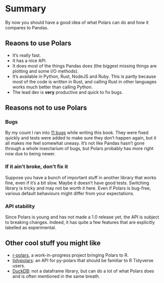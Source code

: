 # Summary {.unnumbered}

By now you should have a good idea of what Polars can do and how it compares to Pandas.

## Reaons to use Polars

- It's really fast.
- It has a nice API.
- It does most of the things Pandas does (the biggest missing things are plotting and some I/O methods).
- It's available in Python, Rust, NodeJS and Ruby. This is partly because most of the code is written in Rust, and calling Rust in other languages works much better than calling Python.
- The lead dev is **very** productive and quick to fix bugs.

## Reasons not to use Polars

### Bugs

By my count I ran into [11 bugs](https://github.com/pola-rs/polars/issues?q=is%3Aissue+author%3Akevinheavey) while writing this book. They were fixed quickly and tests were added to make sure they don't happen again, but it all makes me feel somewhat uneasy. It's not like Pandas hasn't gone through a whole insectarium of bugs, but Polars probably has more right now due to being newer.

### If it ain't broke, don't fix it

Suppose you have a bunch of important stuff in another library that works fine, even if it's a bit slow. Maybe it doesn't have good tests. Switching library is tricky and may not be worth it here. Even if Polars is bug-free, various default behaviours might differ from your expectations.

### API stability

Since Polars is young and has not made a 1.0 release yet, the API is subject to breaking changes. Indeed, it has quite a few features that are explicitly labelled as experimental.


## Other cool stuff you might like

- [r-polars](https://github.com/pola-rs/r-polars), a work-in-progress project bringing Polars to R.
- [tidypolars](https://github.com/markfairbanks/tidypolars): an API for py-polars that should be familiar to R Tidyverse users.
- [DuckDB](https://duckdb.org/): not a dataframe library, but can do a lot of what Polars does and is often mentioned in the same breath.
